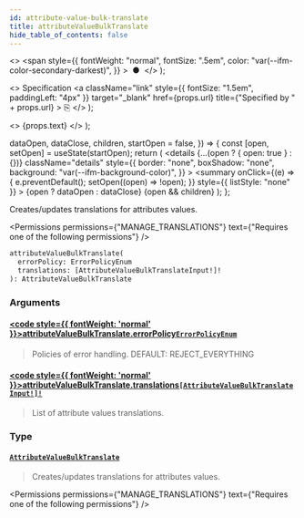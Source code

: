 ```yaml
---
id: attribute-value-bulk-translate
title: attributeValueBulkTranslate
hide_table_of_contents: false
---
```


  <>
    <span
      style={{
        fontWeight: "normal",
        fontSize: ".5em",
        color: "var(--ifm-color-secondary-darkest)",
      }}
    >
      &nbsp;●&nbsp;
    </span>
  </>
);

  <>
    Specification
    <a
      className="link"
      style={{ fontSize: "1.5em", paddingLeft: "4px" }}
      target="\_blank"
      href={props.url}
      title={"Specified by " + props.url}
    >
      ⎘
    </a>
  </>
);

  <>
    <span className={props.class}>{props.text}</span>
  </>
);


  dataOpen,
  dataClose,
  children,
  startOpen = false,
}) => {
  const [open, setOpen] = useState(startOpen);
  return (
    <details
      {...(open ? { open: true } : {})}
      className="details"
      style={{
        border: "none",
        boxShadow: "none",
        background: "var(--ifm-background-color)",
      }}
    >
      <summary
        onClick={(e) => {
          e.preventDefault();
          setOpen((open) => !open);
        }}
        style={{ listStyle: "none" }}
      >
        {open ? dataOpen : dataClose}
      </summary>
      {open && children}
    </details>
  );
};

Creates/updates translations for attributes values.

<Badge text="Added in Saleor 3.14" class="secondary margin-bottom--sm" />

<FeaturePreview />

<Permissions
  permissions={"MANAGE_TRANSLATIONS"}
  text={"Requires one of the following permissions"}
/>

```graphql
attributeValueBulkTranslate(
  errorPolicy: ErrorPolicyEnum
  translations: [AttributeValueBulkTranslateInput!]!
): AttributeValueBulkTranslate
```

### Arguments

#### [<code style={{ fontWeight: 'normal' }}>attributeValueBulkTranslate.<b>errorPolicy</b></code>](#)<Bullet />[`ErrorPolicyEnum`](../../../api-reference/miscellaneous/enums/error-policy-enum) <Badge class="badge badge--secondary" text="enum"/>

> Policies of error handling. DEFAULT: REJECT_EVERYTHING

#### [<code style={{ fontWeight: 'normal' }}>attributeValueBulkTranslate.<b>translations</b></code>](#)<Bullet />[`[AttributeValueBulkTranslateInput!]!`](../../../api-reference/attributes/inputs/attribute-value-bulk-translate-input) <Badge class="badge badge--secondary" text="non-null"/> <Badge class="badge badge--secondary" text="input"/>

> List of attribute values translations.

### Type

#### [`AttributeValueBulkTranslate`](../../../api-reference/attributes/objects/attribute-value-bulk-translate) <Badge class="badge badge--secondary" text="object"/>

> Creates/updates translations for attributes values.
>
> <Badge text="Added in Saleor 3.14" class="secondary margin-bottom--sm" />
>
> <FeaturePreview />

<Permissions
  permissions={"MANAGE_TRANSLATIONS"}
  text={"Requires one of the following permissions"}
/>


